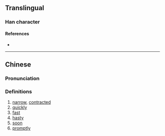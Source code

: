 {{character info}}
==Translingual==

===Han character===
{{Han char|rn=9|rad=人|as=16|sn=18|four=|canj=OYEM|ids=⿰亻韰}}

====References====
* {{Han ref|kx=0121.140|hdz=10236.080|uh=34A0|ud=13472}}

----

==Chinese==
{{zh-forms}}

===Pronunciation===
{{zh-pron
|m=xiè
|c=haai6
|mc=y
|oc=
|ma=
|cat=a,adv
}}

===Definitions===
{{zh-hanzi}}

# [[narrow]], [[contracted]]
# [[quickly]]
# [[fast]]
# [[hasty]]
# [[soon]]
# [[promptly]]